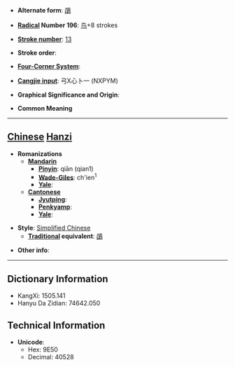 * '''Alternate form''': [[鵮]]

* '''[[Wiktionary:Chinese radical index| Radical]] Number 196''': [[Wiktionary:Chinese radical index 鸟|鸟]]+8 strokes

* '''[[Wiktionary:Chinese total strokes index|Stroke number]]''': [[Wiktionary:Chinese total strokes index 13|13]]

* '''Stroke order''': 

* '''[[Wiktionary:Chinese four corner index|Four-Corner System]]''': 

* '''[[Wiktionary:Chinese Cangjie index|Cangjie input]]''': 弓X心卜一 (NXPYM)

* '''Graphical Significance and Origin''': 

* '''Common Meaning'''

----

== [[Chinese]] [[Hanzi]] ==

* '''Romanizations'''
** '''[[Mandarin]]'''
*** '''[[Pinyin]]''': qiān (qian1)
*** '''[[Wade-Giles]]''': ch'ien<sup>1</sup>
*** '''[[Yale]]''': 
** '''[[Cantonese]]'''
*** '''[[Jyutping]]''':
*** '''[[Penkyamp]]''': 
*** '''[[Yale]]''': 

* '''Style''': [[Simplified Chinese]] 
** '''[[Traditional Chinese|Traditional]] equivalent''': [[鵮]]

* '''Other info''': 

----

== Dictionary Information ==

* KangXi: 1505.141
* Hanyu Da Zidian: 74642.050

== Technical Information ==

* '''Unicode''':
** Hex: 9E50
** Decimal: 40528